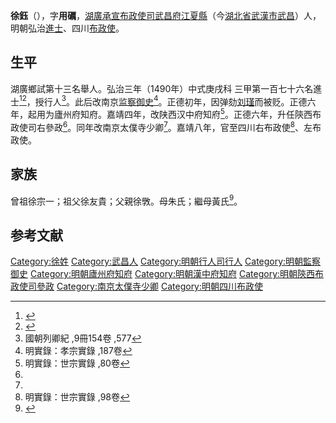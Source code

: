 {{Otheruses|other=名为徐钰的其他人物|徐钰}}
{{明清人物信息框
| 姓名 = 徐鈺
| 原名 =
| 圖片名稱= 
| 圖片大小 =
| 圖片說明 = 
| 最高職務 =四川左布政使
| 國家 = 大明 
| 爵位 =
| 籍貫 = 湖廣武昌府興國州
| 族裔 = 
| 字號 = 
| 諡號 =
| 出生日期 = 生年不詳
| 出生地點 = <!---湖廣武昌府興國州--->
| 逝世日期 = 卒年不詳 
| 逝世地點 =
| 墓葬 =
| 配偶 = 
| 親屬 = 
| 出身 =
* 弘治三年庚戌科同進士出身
| 經歷 =
| 著作 =  
}}
'''徐鈺'''（{{bd|1466年||？|catIdx=}}），字'''用礪'''，[[湖廣承宣布政使司|湖廣承宣布政使司]][[武昌府|武昌府]][[江夏縣|江夏縣]]（今[[湖北省|湖北省]][[武漢市|武漢市]][[武昌|武昌]]）人，明朝弘治[[進士|進士]]、四川[[布政使|布政使]]。

== 生平 ==
湖廣鄉試第十三名舉人。弘治三年（1490年）中式庚戌科<!---會試第二百二十六名--->三甲第一百七十六名進士<ref>{{Cite book|title=《[[皇明贡举考|皇明贡举考]]》卷五|last=（明）[[张朝瑞|张朝瑞]]|first=|publisher=《续修四库全书》史部第828册|year=|isbn=|location=|pages=}}</ref><ref>{{Cite book|title=贡举志五种 上|last=鲁小俊，江俊伟著|first=|publisher=武汉：武汉大学出版社|year=2009|isbn=978-7-307-07043-1|location=|pages=}}</ref>，授行人<ref name="國朝列卿紀 ,9冊154卷 ,577">國朝列卿紀 ,9冊154卷 ,577</ref>。此后改南京[[监察御史|监察御史]]<ref>明實錄：孝宗實錄 ,187卷</ref>。正德初年，因弹劾[[刘瑾|刘瑾]]而被贬。正德六年，起用为廬州府知府。嘉靖四年，改陕西汉中府知府<ref name="明實錄：世宗實錄 ,80卷">明實錄：世宗實錄 ,80卷</ref>。正德六年，升任陝西布政使司右參政<ref name="明實錄：世宗實錄 ,80卷"/>。同年改南京太僕寺少卿<ref name="國朝列卿紀 ,9冊154卷 ,577"/>。嘉靖八年，官至四川右布政使<ref>明實錄：世宗實錄 ,98卷</ref>、左布政使。

== 家族 ==
曾祖徐宗一；祖父徐友貴；父親徐斆。母朱氏；繼母黃氏<ref>{{Cite book|title=天一阁藏明代科举录选刊 登科录 点校本|last=龚延明主编|first=|publisher=宁波出版社|year=2016|isbn=978-7-5526-2320-8|location=宁波|pages=|quote=《天一閣藏明代科舉錄選刊.登科錄》之《弘治三年庚戌科進士登科錄》}}</ref>。

==参考文献==
{{reflist}}

{{弘治三年庚戌科殿試金榜}}

{{Authority control}}

{{DEFAULTSORT:}}
[[Category:徐姓|Category:徐姓]]
[[Category:武昌人|Category:武昌人]]
[[Category:明朝行人司行人|Category:明朝行人司行人]]
[[Category:明朝監察御史|Category:明朝監察御史]]
[[Category:明朝廬州府知府|Category:明朝廬州府知府]]
[[Category:明朝漢中府知府|Category:明朝漢中府知府]]
[[Category:明朝陝西布政使司參政|Category:明朝陝西布政使司參政]]
[[Category:南京太僕寺少卿|Category:南京太僕寺少卿]]
[[Category:明朝四川布政使|Category:明朝四川布政使]]


{{明朝官员小作品}}